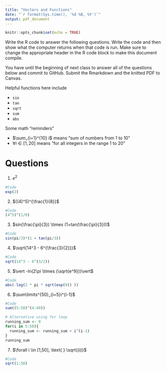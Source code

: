 ```yaml
---
title: "Vectors and Functions"
date: "`r format(Sys.time(), '%d %B, %Y')`"
output: pdf_document
---
```


```r
knitr::opts_chunk$set(echo = TRUE)
```

Write the R code to answer the following questions. Write the code and then
show what the computer returns when that code is run. Make sure to change the appropriate header in the R code block to make this document compile.

You have until the beginning of next class to answer all of the questions below and commit to GitHub. Submit the Rmarkdown and the knitted PDF to Canvas.


Helpful functions here include

- `sin`
- `tan`
- `sqrt`
- `sum` 
- `abs` 

Some math "reminders"

- $\sum_{i=1}^{10} i$ means "sum of numbers from 1 to 10"
- $\forall i \in [1, 20]$ means "for all integers in the range 1 to 20"
    
    
# Questions

1. $e^2$
```r
#Code
exp(2)
```

2. $((4)^5)^{\frac{1}{8}}$
```r
#Code
(4^5)^(1/8)
```

3. $sin(\frac{\pi}{3}) \times (1+tan(\frac{\pi}{3}))$
```r
#Code
sin(pi/3)*(1 + tan(pi/3))
```

4. $\sqrt{14^3 - 6^{\frac{3}{2}}}$
```r
#Code
sqrt(14^3 - 6^(3/2))
```

5. $\vert -ln(2\pi \times (\sqrt{e^9}))\vert$
```r
#Code
abs(-log(2 * pi * sqrt(exp(9)) ))
```

6. $\sum\limits^{50}_{i=5}i^{i-1}$
```r
#Code
sum((5:50)^(4:49))

# Alternative using for loop
running_sum <- 0
for(i in 5:50){
  running_sum <- running_sum + i^(i-1)
}
running_sum
```

7. $\forall i \in [1,50], \text{ } \sqrt{(i)}$
```r
#Code
sqrt(1:50)
```